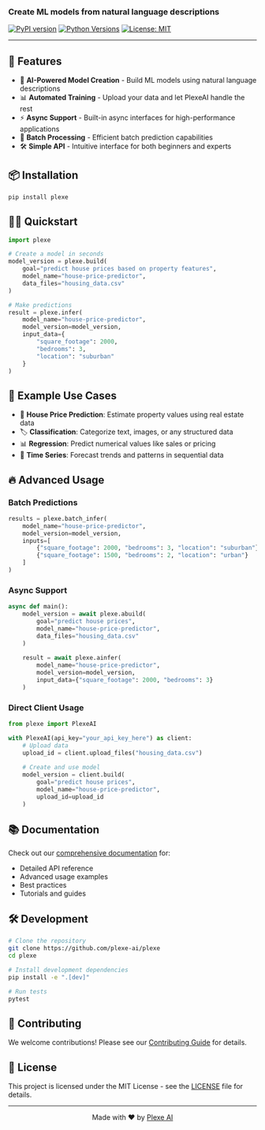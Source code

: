 ### Create ML models from natural language descriptions

[![PyPI version](https://badge.fury.io/py/plexe.svg)](https://badge.fury.io/py/plexe)
[![Python Versions](https://img.shields.io/pypi/pyversions/plexe.svg)](https://pypi.org/project/plexe)
[![License: MIT](https://img.shields.io/badge/License-MIT-yellow.svg)](https://opensource.org/licenses/MIT)


---

## 🚀 Features

- 🤖 **AI-Powered Model Creation** - Build ML models using natural language descriptions
- 📊 **Automated Training** - Upload your data and let PlexeAI handle the rest
- ⚡ **Async Support** - Built-in async interfaces for high-performance applications
- 🔄 **Batch Processing** - Efficient batch prediction capabilities
- 🛠️ **Simple API** - Intuitive interface for both beginners and experts

## 📦 Installation

```bash
pip install plexe
```

## 🏃‍♂️ Quickstart

```python
import plexe

# Create a model in seconds
model_version = plexe.build(
    goal="predict house prices based on property features",
    model_name="house-price-predictor",
    data_files="housing_data.csv"
)

# Make predictions
result = plexe.infer(
    model_name="house-price-predictor",
    model_version=model_version,
    input_data={
        "square_footage": 2000,
        "bedrooms": 3,
        "location": "suburban"
    }
)
```

## 🎯 Example Use Cases

- 🏡 **House Price Prediction**: Estimate property values using real estate data
- 🏷️ **Classification**: Categorize text, images, or any structured data
- 📊 **Regression**: Predict numerical values like sales or pricing
- 🔄 **Time Series**: Forecast trends and patterns in sequential data

## 🔥 Advanced Usage

### Batch Predictions

```python
results = plexe.batch_infer(
    model_name="house-price-predictor",
    model_version=model_version,
    inputs=[
        {"square_footage": 2000, "bedrooms": 3, "location": "suburban"},
        {"square_footage": 1500, "bedrooms": 2, "location": "urban"}
    ]
)
```

### Async Support

```python
async def main():
    model_version = await plexe.abuild(
        goal="predict house prices",
        model_name="house-price-predictor",
        data_files="housing_data.csv"
    )
    
    result = await plexe.ainfer(
        model_name="house-price-predictor",
        model_version=model_version,
        input_data={"square_footage": 2000, "bedrooms": 3}
    )
```

### Direct Client Usage

```python
from plexe import PlexeAI

with PlexeAI(api_key="your_api_key_here") as client:
    # Upload data
    upload_id = client.upload_files("housing_data.csv")
    
    # Create and use model
    model_version = client.build(
        goal="predict house prices",
        model_name="house-price-predictor",
        upload_id=upload_id
    )
```

## 📚 Documentation

Check out our [comprehensive documentation](https://docs.plexe.ai) for:

- Detailed API reference
- Advanced usage examples
- Best practices
- Tutorials and guides

## 🛠️ Development

```bash
# Clone the repository
git clone https://github.com/plexe-ai/plexe
cd plexe

# Install development dependencies
pip install -e ".[dev]"

# Run tests
pytest
```

## 🤝 Contributing

We welcome contributions! Please see our [Contributing Guide](CONTRIBUTING.md) for details.

## 📄 License

This project is licensed under the MIT License - see the [LICENSE](LICENSE) file for details.

---

<div align="center">

Made with ❤️ by [Plexe AI](https://plexe.ai)

</div>
